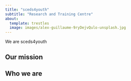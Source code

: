```yaml
---
title: "sceds4youth"
subtitle: "Research and Training Centre"
about:
  template: trestles
  image: images/alex-guillaume-9ryDejvQulo-unsplash.jpg
---
```


We are sceds4youth

## Our mission

## Who we are
